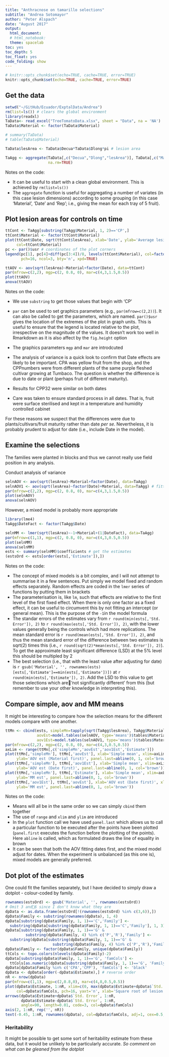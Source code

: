 ```yaml
---
title: "Anthracnose on tamarillo selections"
subtitle: "Andrea Sotomayor"
author: "Peter Alspach"
date: "August 2017"
output:
  html_document:
  # html_notebook:
  theme: spacelab
toc: yes
toc_depth: 5
toc_float: yes
code_folding: show
---
```

  
```r
# knitr::opts_chunk$set(echo=TRUE, cache=TRUE, error=TRUE)
knitr::opts_chunk$set(echo=TRUE, cache=TRUE, error=TRUE)
```

## Get the data

```r
setwd("~/GitHub/Ecuador/ExptalData/Andrea")
rm(list=ls()) # clears the global environment
library(readxl)
TaData<- read_excel("TreeTomatoData.xlsx", sheet = "Data", na = 'NA')
TaData$Material <- factor(TaData$Material)

# summary(TaData)
# table(TaData$Material)

TaData$lesArea <- TaData$Decua*TaData$Dlong*pi # lesion area

TaAgg <- aggregate(TaData[,c("Decua","Dlong","lesArea")], TaData[,c("Material","Date","Rep")], mean,
                   na.rm=TRUE)
```

Notes on the code:

* It can be useful to start with a clean global environment.  This is achieved by `rm(list=ls())`
* The `aggregate` function is useful for aggregating a number of variates (in this case lesion dimensions) according to some grouping (in this case 'Material', 'Date' and 'Rep'; i.e., giving the mean for each tray of 5 fruit).

## Plot lesion areas for controls on time

```r
ttCont <- TaAgg[substring(TaAgg$Material, 1, 2)=='CP',]
ttCont$Material <- factor(ttCont$Material)
plot(ttCont$Date, sqrt(ttCont$lesArea), xlab='Date', ylab='Average lesion area', pch=16,
     col=ttCont$Material)
pc <- par()$usr # coordinates of the plot corners
legend(pc[1], pc[4]+diff(pc[3:4])/8, levels(ttCont$Material), col=factor(levels(ttCont$Material)),
       pch=16, ncol=3, bty='n', xpd=TRUE)

ttAOV <- aov(sqrt(lesArea)~Material+factor(Date), data=ttCont)
par(mfrow=c(2,2), mgp=c(2, 0.8, 0), mar=c(4,3,1.5,0.5))
plot(ttAOV)
anova(ttAOV)
```
Notes on the code:

* We use `substring` to get those values that begin with 'CP'
* `par` can be used to set graphics parameters (e.g., `par(mfrow=c(2,2))`).  It can also be called to get the parameters, which are named.  `par()$usr` gives the location of the extremes of the plot in graph units.  This is useful to ensure that the legend is located relative to the plot, irrespective on the magnitude of the values.  It doesn't work too well in Rmarkdown as it is also affect by the `fig.height` option
* The graphics parameters `mgp` and `mar` are introdcuted
* The analysis of variance is a quick look to confirm that Date effects are likely to be important. 
CPA was yellow fruit from the shop, and the CPPnumbers were from different plants of the same purple fleshed cultivar growing at Tumbaco.  The question is whether the difference is due to date or plant (perhaps fruit of different maturity).

* Results for CPP32 were similar on both dates
* Care was taken to ensure standard process in all dates.  That is, fruit were surface sterilised and kept in a temperature and humidity controlled cabinet

For these reasons we suspect that the differences were due to plants/cultivars/fruit maturity rather than date _per se_.  Nevertheless, it is probably prudent to adjust for date (i.e., include Date in the model).

## Examine the selections

The families were planted in blocks and thus we cannot really use field position in any analysis.

Conduct analysis of variance
```r
selnAOV <- aov(sqrt(lesArea)~Material+factor(Date), data=TaAgg)
selnAOV1 <- aov(sqrt(lesArea)~factor(Date)+Material, data=TaAgg) # fitting Date first
par(mfrow=c(2,2), mgp=c(2, 0.8, 0), mar=c(4,3,1.5,0.5))
plot(selnAOV)
anova(selnAOV)
```

However, a mixed model is probably more appropriate
```r
library(lme4)
TaAgg$DateFact <- factor(TaAgg$Date)

selnMM <- lmer(sqrt(lesArea)~-1+Material+(1|DateFact), data=TaAgg)
par(mfrow=c(1,1), mgp=c(2, 0.8, 0), mar=c(4,3,0.5,0.5))
plot(selnMM)
anova(selnMM)
ests <- summary(selnMM)$coefficients # get the estimates
(estsOrd <- ests[order(ests[,'Estimate']),])
```

Notes on the code:

* The concept of mixed models is a bit complex, and I will not attempt to summarise it in a few sentences.  Put simply we model fixed and random effects separately.  Random effects are coded in the `lmer` series of functions by putting them in brackets
* The parameterisation is, like `lm`, such that effects are relative to the first level of the first fixed effect.  When there is only one factor as a fixed effect, it can be useful to circumvent this by not fitting an intercept (or general mean).  This is the purpose of the `-1`in the model formula
* The standar errors of the estimates vary from `r round(min(ests[,'Std. Error']), 2)` to `r round(max(ests[,'Std. Error']), 2)`, with the lower values generally being the controls which had more replications.  The mean standard error is `r round(mean(ests[,'Std. Error']), 2)`, and thus the mean standard error of the difference between two estimates is sqrt(2) times this (i.e., `r round(sqrt(2)*mean(ests[,'Std. Error']), 2)`).  To get the approximate least significant difference (LSD) at the 5% level this should be multipled by 2
* The best selection (i.e., that with the least value after adjusting for date) is `r gsub('Material', '', rownames(ests)[ests[,'Estimate']==min(ests[,'Estimate'])])` at `r round(min(ests[,'Estimate']), 2)`.  Add the LSD to this value to get those selections which are'not significantly different' from this (but remember to use your other knowledge in interpreting this). 

## Compare simple, aov and MM means
It might be interesting to compare how the selection means for the different models compare with one another.

```r
ttMn <- cbind(ests, simpleMn=tapply(sqrt(TaAgg$lesArea), TaAgg$Material, mean, na.rm=TRUE),
              aovEst=model.tables(selnAOV, type='means')$tables$Material,
              aov1Est=model.tables(selnAOV1, type='means')$tables$Material)
par(mfrow=c(2,2), mgp=c(2, 0.8, 0), mar=c(4,3,0.5,0.5))
axLim <- range(ttMn[,c('simpleMn','aovEst','aov1Est','Estimate')])
plot(ttMn[,'simpleMn'], ttMn[,'aovEst'], xlab='Simple mean', xlim=axLim, ylim=axLim, 
     ylab='AOV est (Material first)', panel.last=abline(0, 1, col='brown'))
plot(ttMn[,'simpleMn'], ttMn[,'aov1Est'], xlab='Simple mean', xlim=axLim, ylim=axLim,
     ylab='AOV est (Date first)', panel.last=abline(0, 1, col='brown'))
plot(ttMn[,'simpleMn'], ttMn[,'Estimate'], xlab='Simple mean', xlim=axLim, ylim=axLim,
     ylab='MM est', panel.last=abline(0, 1, col='brown'))
plot(ttMn[,'aov1Est'], ttMn[,'aovEst'], xlab='AOV est (Date first)', xlim=axLim, ylim=axLim,
     ylab='MM est', panel.last=abline(0, 1, col='brown'))
```

Notes on the code:

* Means will all be in the same order so we can simply `cbind` them together
* The use of `range` and `xlim` and `ylim` are introduced
* In the `plot` function call we have used `panel.last` which allows us to call a particular function to be executed after the points have been plotted (`panel.first` executes the function before the plotting of the points).  Here `abline` is called, which as formulated draws the line of equality in brown
* It can be seen that both the AOV fitting dates first, and the mixed model adjust for dates.  When the experiment is unbalanced (as this one is), mixed models are generally preferred.

## Dot plot of the estimates
One could fit the families separately, but I have decided to simply draw a dotplot - colour-coded by family.

```r
rownames(estsOrd) <- gsub('Material', '', rownames(estsOrd))
# Omit 3 and6 since I don't know what they are
dpData <- as.data.frame(estsOrd[!(rownames(estsOrd) %in% c(3,6)),])
dpData$Family <- substring(rownames(dpData), 1, 4)
dpData[substring(dpData$Family, 1, 1)=='C','Family'] <- 
  substring(dpData[substring(dpData$Family, 1, 1)=='C','Family'], 1, 3)
dpData[substring(dpData$Family, 1, 1)=='G' &
         substring(dpData$Family, 4) %in% c('P','R'),'Family'] <- 
  substring(dpData[substring(dpData$Family, 1, 1)=='G' &
                     substring(dpData$Family, 4) %in% c('P','R'),'Family'], 1, 3)
dpData$Family <- factor(dpData$Family, unique(dpData$Family))
ttCols <- topo.colors(nlevels(dpData$Family)-2)
dpData[substring(dpData$Family, 1, 1)=='G', 'famCols'] <- 
  ttCols[as.numeric(dpData[substring(dpData$Family, 1, 1)=='G', 'Family'])]
dpData[dpData$Family %in% c('CPA','CPP'), 'famCols'] <- 'black' 
dpData <- dpData[order(-dpData$Estimate),] # reverse order
nR <- nrow(dpData)
par(mfrow=c(1,1), mgp=c(2,0.8,0), mar=c(4,8,0.5,0.5))
plot(dpData$Estimate, 1:nR, xlim=c(0, max(dpData$Estimate+dpData$`Std. Error`)),
     col=dpData$famCols, pch=16, yaxt='n', xlab='Square root of lesion area', ylab='')
arrows(dpData$Estimate+dpData$`Std. Error`, 1:nR,
       dpData$Estimate-dpData$`Std. Error`, 1:nR,
       angle=90, length=0.01, code=3, col=dpData$famCols)
axis(2, 1:nR, rep('', nR))
text(-0.45, 1:nR, rownames(dpData), col=dpData$famCols, adj=1, cex=0.5, xpd=TRUE)
```

### Heritability
It might be possible to get some sort of heritability estimate from these data, but it would be unlikely to be particularly accurate. _So comment on what can be gleaned from the dotplot_
